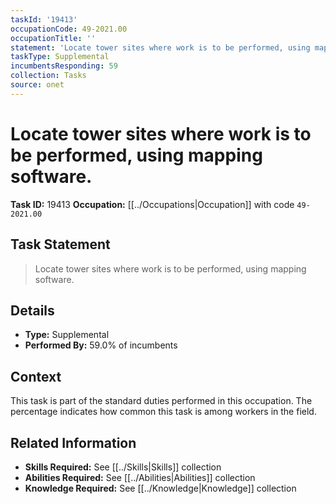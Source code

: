 ```yaml
---
taskId: '19413'
occupationCode: 49-2021.00
occupationTitle: ''
statement: 'Locate tower sites where work is to be performed, using mapping software.'
taskType: Supplemental
incumbentsResponding: 59
collection: Tasks
source: onet
---
```

# Locate tower sites where work is to be performed, using mapping software.

**Task ID:** 19413
**Occupation:** [[../Occupations|Occupation]] with code `49-2021.00`

## Task Statement

> Locate tower sites where work is to be performed, using mapping software.

## Details

- **Type:** Supplemental
- **Performed By:** 59.0% of incumbents

## Context

This task is part of the standard duties performed in this occupation. The percentage indicates how common this task is among workers in the field.

## Related Information

- **Skills Required:** See [[../Skills|Skills]] collection
- **Abilities Required:** See [[../Abilities|Abilities]] collection
- **Knowledge Required:** See [[../Knowledge|Knowledge]] collection

